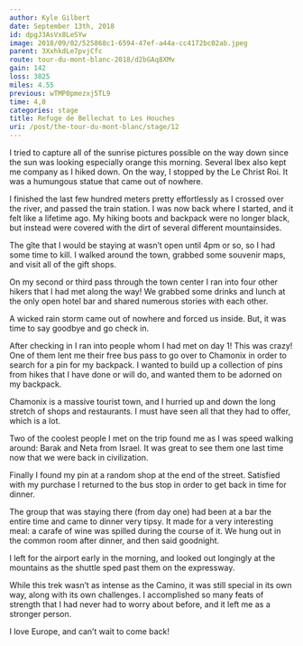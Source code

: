 ```yaml
---
author: Kyle Gilbert
date: September 13th, 2018
id: dpgJ3AsVx8LeSYw
image: 2018/09/02/525868c1-6594-47ef-a44a-cc4172bc02ab.jpeg
parent: 3XxhkdLe7pvjCfc
route: tour-du-mont-blanc-2018/d2bGAq8XMv
gain: 142
loss: 3825
miles: 4.55
previous: wTMP0pmezxj5TL9
time: 4,0
categories: stage
title: Refuge de Bellechat to Les Houches
uri: /post/the-tour-du-mont-blanc/stage/12
---
```


<Stats />

<Route />

I tried to capture all of the sunrise pictures possible on the way down
since the sun was looking especially orange this morning. Several Ibex also
kept me company as I hiked down. On the way, I stopped by the Le Christ Roi. It
was a humungous statue that came out of nowhere.

I finished the last few hundred meters pretty effortlessly as I crossed over the
river, and passed the train station. I was now back where I started, and it
felt like a lifetime ago. My hiking boots and backpack were no longer black,
but instead were covered with the dirt of several different mountainsides.

The gîte that I would be staying at wasn’t open until 4pm or so, so I had some
time to kill. I walked around the town, grabbed some souvenir maps, and visit
all of the gift shops.

On my second or third pass through the town center I ran into four other hikers
that I had met along the way! We grabbed some drinks and lunch at the only open
hotel bar and shared numerous stories with each other.

A wicked rain storm came out of nowhere and forced us inside. But, it was time
to say goodbye and go check in.

After checking in I ran into people whom I had met on day 1! This was crazy! One
of them lent me their free bus pass to go over to Chamonix in order to search
for a pin for my backpack. I wanted to build up a collection of pins from hikes
that I have done or will do, and wanted them to be adorned on my backpack.

Chamonix is a massive tourist town, and I hurried up and down the long stretch
of shops and restaurants. I must have seen all that they had to offer, which is
a lot.

Two of the coolest people I met on the trip found me as I was speed walking
around: Barak and Neta from Israel. It was great to see them one last time now
that we were back in civilization.

Finally I found my pin at a random shop at the end of the street. Satisfied with
my purchase I returned to the bus stop in order to get back in time for
dinner.

The group that was staying there (from day one) had been at a bar the entire
time and came to dinner very tipsy. It made for a very interesting meal: a
carafe of wine was spilled during the course of it. We hung out in the common
room after dinner, and then said goodnight.

I left for the airport early in the morning, and looked out longingly at the
mountains as the shuttle sped past them on the expressway.

While this trek wasn’t as intense as the Camino, it was still special in its own
way, along with its own challenges. I accomplished so many feats of strength
that I had never had to worry about before, and it left me as a stronger
person.

I love Europe, and can’t wait to come back!

